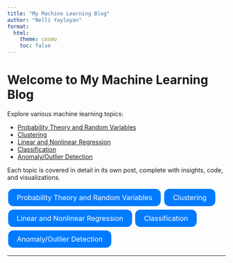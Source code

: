 ```yaml
---
title: "My Machine Learning Blog"
author: "Nelli Yayloyan"
format: 
  html:
    theme: cosmo 
    toc: false
---
```


# Welcome to My Machine Learning Blog

Explore various machine learning topics:

- [Probability Theory and Random Variables](probability-theory.html)
- [Clustering](clustering.html)
- [Linear and Nonlinear Regression](regression.html)
- [Classification](classification.html)
- [Anomaly/Outlier Detection](anomaly-detection.html)

Each topic is covered in detail in its own post, complete with insights, code, and visualizations.

<!-- Custom CSS for styling buttons-->
<style>
.link-button {
  background-color: #007bff; /* Blue background */
  border: none;
  color: white;
  padding: 10px 20px;
  text-align: center;
  text-decoration: none;
  display: inline-block;
  font-size: 16px;
  margin: 4px 2px;
  cursor: pointer;
  border-radius: 12px;
}
</style>

<!-- Using styled links as buttons -->
<p>
<a href="probability-theory.html" class="link-button">Probability Theory and Random Variables</a>
<a href="clustering.html" class="link-button">Clustering</a>
<a href="regression.html" class="link-button">Linear and Nonlinear Regression</a>
<a href="classification.html" class="link-button">Classification</a>
<a href="anomaly-detection.html" class="link-button">Anomaly/Outlier Detection</a>
</p>

---
